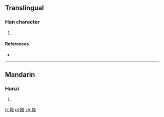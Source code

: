 ==Translingual==

===Han character===
{{Han char|rn=38|rad=女|as=19|sn=22|four=|canj=女戈木卜 (VIDY)|ids=⿰[[女]][[靡]]}}

# {{defn|Han|sort=女19}}

====References====
* {{Han ref|kx=0274.210|dkj=06910|dj=0542.390|hdz=21091.090|uh=5B4A|ud=23370}}

----

==Mandarin==

===Hanzi===
{{cmn-hanzi|pin=[[mǐ]] ([[mi3]])|wg=mi<sup>3</sup>}}

# {{defn|lang=cmn|sort=女19}}

[[fr:孊]]
[[pl:孊]]
[[zh:孊]]